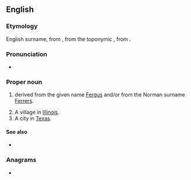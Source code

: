 {{also|ferris}}
==English==

===Etymology===
English surname, from {{der|en|nrf|Ferrers}}, from the toponymic {{m|nrf|Ferrières}}, from {{der|en|fr|fer||iron}}.
===Pronunciation===
* {{rhymes|ɛrəs|lang=en}}

===Proper noun===
{{en-proper noun}}

# {{surname|from=given names|dot=}} derived from the given name [[Fergus]] and/or from the Norman surname [[Ferrers]].
# A village in [[Illinois]].
# A city in [[Texas]].

====See also====
* {{l|en|Ferris wheel}}

{{topics|en|Cities|Villages|Illinois, USA|Texas, USA}}

===Anagrams===
* {{anagrams|en|a=efirrs|Friers|firers|friers}}